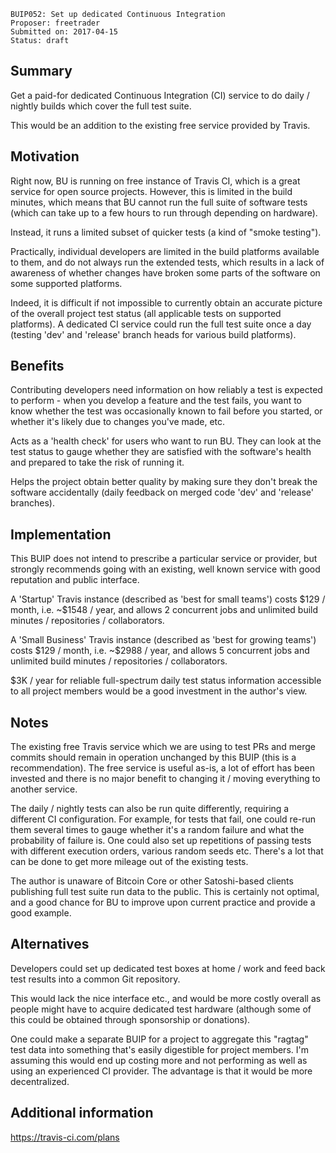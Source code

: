 <pre>
BUIP052: Set up dedicated Continuous Integration
Proposer: freetrader
Submitted on: 2017-04-15
Status: draft
</pre>


==Summary==

Get a paid-for dedicated Continuous Integration (CI) service to do daily / nightly builds which cover the full test suite.

This would be an addition to the existing free service provided by Travis.

==Motivation==

Right now, BU is running on free instance of Travis CI, which is a great service for open source projects.
However, this is limited in the build minutes, which means that BU cannot run the full suite of software tests (which can take up to a few hours to run through depending on hardware).

Instead, it runs a limited subset of quicker tests (a kind of "smoke testing").

Practically, individual developers are limited in the build platforms available to them, and do not always run the extended tests, which results in a lack of awareness of whether changes have broken some parts of the software on some supported platforms.

Indeed, it is difficult if not impossible to currently obtain an accurate picture of the overall project test status (all applicable tests on supported platforms). A dedicated CI service could run the full test suite once a day (testing 'dev' and 'release' branch heads for various build platforms).


==Benefits==

Contributing developers need information on how reliably a test is expected to perform - when you develop a feature and the test fails, you want to know whether the test was occasionally known to fail before you started, or whether it's likely due to changes you've made, etc.

Acts as a 'health check' for users who want to run BU. They can look at the test status to gauge whether they are satisfied with the software's health and prepared to take the risk of running it.

Helps the project obtain better quality by making sure they don't break the software accidentally (daily feedback on merged code 'dev' and 'release' branches).

==Implementation==

This BUIP does not intend to prescribe a particular service or provider, but strongly recommends going with an existing, well known service with good reputation and public interface.

A 'Startup' Travis instance (described as 'best for small teams') costs $129 / month, i.e. ~$1548 / year, and allows 2 concurrent jobs and unlimited build minutes / repositories / collaborators.

A 'Small Business' Travis instance (described as 'best for growing teams') costs $129 / month, i.e. ~$2988 / year, and allows 5 concurrent jobs and unlimited build minutes / repositories / collaborators.

$3K / year for reliable full-spectrum daily test status information accessible to all project members would be a good investment in the author's view.


==Notes==

The existing free Travis service which we are using to test PRs and merge commits should remain in operation unchanged by this BUIP (this is a recommendation). The free service is useful as-is, a lot of effort has been invested and there is no major benefit to changing it / moving everything to another service.

The daily / nightly tests can also be run quite differently, requiring a different CI configuration. For example, for tests that fail, one could re-run them several times to gauge whether it's a random failure and what the probability of failure is. One could also set up repetitions of passing tests with different execution orders, various random seeds etc. There's a lot that can be done to get more mileage out of the existing tests.

The author is unaware of Bitcoin Core or other Satoshi-based clients publishing full test suite run data to the public. This is certainly not optimal, and a good chance for BU to improve upon current practice and provide a good example.

==Alternatives==

Developers could set up dedicated test boxes at home / work and feed back test results into a common Git repository.

This would lack the nice interface etc., and would be more costly overall as people might have to acquire dedicated test hardware (although some of this could be obtained through sponsorship or donations).

One could make a separate BUIP for a project to aggregate this "ragtag" test data into something that's easily digestible for project members. I'm assuming this would end up costing more and not performing as well as using an experienced CI provider. The advantage is that it would be more decentralized.


==Additional information==

https://travis-ci.com/plans

